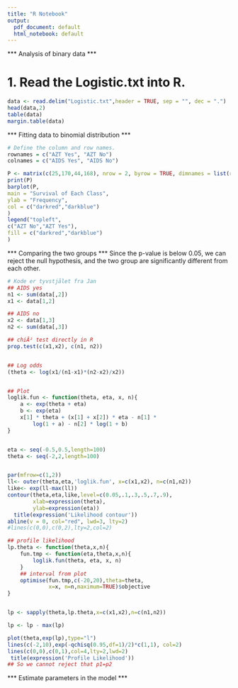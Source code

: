 ```yaml
---
title: "R Notebook"
output:
  pdf_document: default
  html_notebook: default
---
```


*** Analysis of binary data ***

# 1. Read the Logistic.txt into R.

```r
data <- read.delim("Logistic.txt",header = TRUE, sep = "", dec = ".")
head(data,2) 
table(data)
margin.table(data)
```
*** Fitting data to binomial distribution ***


```r
# Define the column and row names.
rownames = c("AZT Yes", "AZT No")
colnames = c("AIDS Yes", "AIDS No")

P <- matrix(c(25,170,44,168), nrow = 2, byrow = TRUE, dimnames = list(rownames, colnames))
print(P)
barplot(P,
main = "Survival of Each Class",
ylab = "Frequency",
col = c("darkred","darkblue")
)
legend("topleft",
c("AZT No","AZT Yes"),
fill = c("darkred","darkblue")
)

```
*** Comparing the two groups ***
Since the p-value is below 0.05, we can reject the null hypothesis, and the two group are significantly different from each other.

```r
# Kode er tyvstjålet fra Jan
## AIDS yes
n1 <- sum(data[,2])
x1 <- data[1,2]

## AIDS no
x2 <- data[1,3]
n2 <- sum(data[,3])

## chiÂ² test directly in R
prop.test(c(x1,x2), c(n1, n2))


## Log odds
(theta <- log(x1/(n1-x1)*(n2-x2)/x2))


## Plot
loglik.fun <- function(theta, eta, x, n){
    a <- exp(theta + eta)
    b <- exp(eta)
    x[1] * theta + (x[1] + x[2]) * eta - n[1] *
        log(1 + a) - n[2] * log(1 + b)
}


eta <- seq(-0.5,0.5,length=100)
theta <- seq(-2,2,length=100)


par(mfrow=c(1,2))
ll<- outer(theta,eta,'loglik.fun', x=c(x1,x2), n=c(n1,n2))
like<- exp(ll-max(ll))
contour(theta,eta,like,level=c(0.05,.1,.3,.5,.7,.9),
        xlab=expression(theta),
        ylab=expression(eta))
  title(expression('Likelihood contour'))
abline(v = 0, col="red", lwd=3, lty=2)
#lines(c(0,0),c(0,2),lty=2,col=2)

## profile likelihood
lp.theta <- function(theta,x,n){
    fun.tmp <- function(eta,theta,x,n){
        loglik.fun(theta, eta, x, n)
    }
    ## interval from plot
    optimise(fun.tmp,c(-20,20),theta=theta,
             x=x, n=n,maximum=TRUE)$objective
}


lp <- sapply(theta,lp.theta,x=c(x1,x2),n=c(n1,n2))

lp <- lp - max(lp)

plot(theta,exp(lp),type="l")
lines(c(-2,10),exp(-qchisq(0.95,df=1)/2)*c(1,1), col=2)
lines(c(0,0),c(0,1),col=4,lty=2,lwd=2)
 title(expression('Profile Likelihood'))
## So we cannot reject that p1=p2

```
*** Estimate parameters in the model ***









